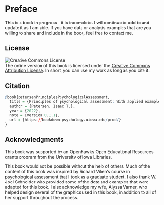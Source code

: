 # Preface {-}

This is a book in progress—it is incomplete. I will continue to add to and update it as I am able. If you have data or analysis examples that are you willing to share and include in the book, feel free to contact me.

## License

![Creative Commons License](Images/CC-BY.png)  
The online version of this book is licensed under the [Creative Commons Attribution License](https://creativecommons.org/licenses/by/4.0/). In short, you can use my work as long as you cite it.

## Citation

```r
@book{petersenPrinciplesPsychologicalAssessment,
  title = {Principles of psychological assessment: With applied examples in R},
  author = {Petersen, Isaac T.},
  year = {2022},
  note = {Version 0.1.1},
  url = {https://bookdown.psychology.uiowa.edu/prod/}
}
```

## Acknowledgments

This book was supported by an OpenHawks Open Educational Resources grants program from the University of Iowa Libraries.

This book would not be possible without the help of others. Much of the content of this book was inspired by Richard Viken's course in psychological assessment that I took as a graduate student. I also thank W. Joel Schneider who provided some of the data and examples that were adapted for this book. I also acknowledge my wife, Alyssa Varner, who helped design several of the graphics used in this book, in addition to all of her support throughout the process.